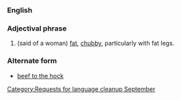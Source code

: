 {{nolanguage/box}}
[[Category:Requests for language cleanup September]]
===English===
===Adjectival phrase===
#{{Ireland}} {{idiom}} (said of a woman) [[fat]], [[chubby]], particularly with fat legs.
===Alternate form===
*[[beef to the hock]]